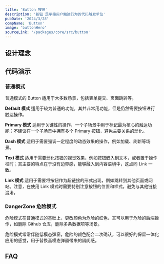 ```yaml
---
title: 'Button 按钮'
description: '按钮 是承接用户触达行为的代码触发单位'
pubDate: '2024/3/28'
compName: 'Button'
image: 'buttonHero'
sourceLink: '/packages/core/src/button'
---
```



## 设计理念

## 代码演示


### 普通模式

普通模式的 Button 适用于大多数场景，包括表单提交、页面跳转等。

**Default 模式** 适用于较为普通的功能，其并非常用功能，但是仍然需要按钮进行触达操作。

**Primary 模式** 适用于关键性的操作，一个子场景中用于标记最为核心的触达功能；不建议在一个子场景中拥有多个 Primary 按钮，避免主要关系的弱化。

**Dash 模式** 适用于需要强调一定程度的动态效果的操作，例如加载、刷新等场景。

**Text 模式** 适用于需要弱化按钮的视觉效果，例如按钮嵌入到文本，或者置于操作栏时；其主要的特点在于没有边界感，能够融入到内容语境中，这点同 Link 一致。

**Link 模式** 适用于需要将按钮作为超链接的形式出现，例如跳转到其他页面或网站。注意，在使用 Link 模式时需要特别注意按钮的位置和样式，避免与其他链接混淆。

<Demo module={ButtonExample}>
    <ButtonExample.default />
</Demo>

### DangerZone 危险模式

危险模式在普通模式的基础上，更改颜色为危险的红色，其可以用于危险的后端操作，如删除 Github 仓库，删除多条数据项等场景。

危险模式常常伴随低模态弹窗，危险的颜色配合二次确认，可以很好的保留一体化应用的感觉，用于替换高模态弹窗带来的隔阂感。


<Demo module={ButtonDangerExample}>
    <ButtonDangerExample.default client:load />
</Demo>

<APIOfComponent doc={Button}></APIOfComponent>

## FAQ
